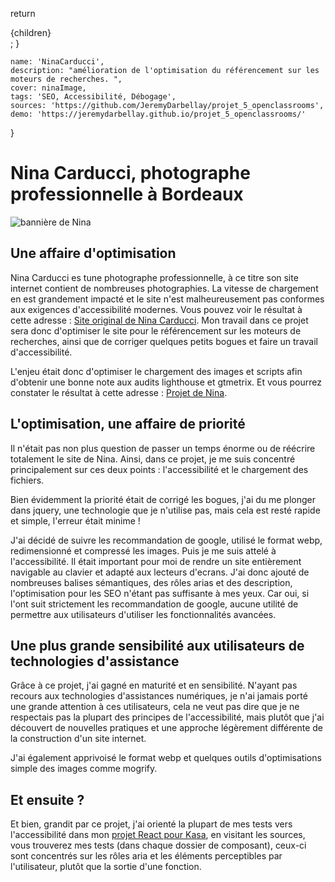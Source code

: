 
  return <div className={styles.mdx}>{children}</div>;
}

    name: 'NinaCarducci',
    description: "amélioration de l'optimisation du référencement sur les moteurs de recherches. ",
    cover: ninaImage,
    tags: 'SEO, Accessibilité, Débogage',
    sources: 'https://github.com/JeremyDarbellay/projet_5_openclassrooms',
    demo: 'https://jeremydarbellay.github.io/projet_5_openclassrooms/'
}

<Head>
    <title>Projet NinaCarducci de Jérémy Darbellay</title>
    <meta
        name="description"
        content={meta.description}
    />
</Head>

# Nina Carducci, photographe professionnelle à Bordeaux

<div className={styles.projectHeader}>

  <Image src={ninaImage} alt="bannière de Nina" />
  <ProjectInfo meta={meta} />
</div>

## Une affaire d'optimisation

Nina Carducci es tune photographe professionnelle, à ce titre son site internet contient de nombreuses photographies. La vitesse de chargement en est grandement impacté et le site n'est malheureusement pas conformes aux exigences d'accessibilité modernes. Vous pouvez voir le résultat à cette adresse : [Site original de Nina Carducci](https://nina-carducci.github.io/). Mon travail dans ce projet sera donc d'optimiser le site pour le référencement sur les moteurs de recherches, ainsi que de corriger quelques petits bogues et faire un travail d'accessibilité.

L'enjeu était donc d'optimiser le chargement des images et scripts afin d'obtenir une bonne note aux audits lighthouse et gtmetrix. Et vous pourrez constater le résultat à cette adresse : [Projet de Nina](https://jeremydarbellay.github.io/projet_5_openclassrooms).

## L'optimisation, une affaire de priorité

Il n'était pas non plus question de passer un temps énorme ou de réécrire totalement le site de Nina. Ainsi, dans ce projet, je me suis concentré principalement sur ces deux points : l'accessibilité et le chargement des fichiers.

Bien évidemment la priorité était de corrigé les bogues, j'ai du me plonger dans jquery, une technologie que je n'utilise pas, mais cela est resté rapide et simple, l'erreur était minime !

J'ai décidé de suivre les recommandation de google, utilisé le format webp, redimensionné et compressé les images. Puis je me suis attelé à l'accessibilité.
Il était important pour moi de rendre un site entièrement navigable au clavier et adapté aux lecteurs d'ecrans. J'ai donc ajouté de nombreuses balises sémantiques, des rôles arias et des description, l'optimisation pour les SEO n'étant pas suffisante à mes yeux.
Car oui, si l'ont suit strictement les recommandation de google, aucune utilité de permettre aux utilisateurs d'utiliser les fonctionnalités avancées.

## Une plus grande sensibilité aux utilisateurs de technologies d'assistance

Grâce à ce projet, j'ai gagné en maturité et en sensibilité. N'ayant pas recours aux technologies d'assistances numériques, je n'ai jamais porté une grande attention à ces utilisateurs, cela ne veut pas dire que je ne respectais pas la plupart des principes de l'accessibilité, mais plutôt que j'ai découvert de nouvelles pratiques et une approche légèrement différente de la construction d'un site internet.

J'ai également apprivoisé le format webp et quelques outils d'optimisations simple des images comme mogrify. 

## Et ensuite ?

Et bien, grandit par ce projet, j'ai orienté la plupart de mes tests vers l'accessibilité dans mon [projet React pour Kasa](/projets/Kasa), en visitant les sources, vous trouverez mes tests (dans chaque dossier de composant), ceux-ci sont concentrés sur les rôles aria et les éléments perceptibles par l'utilisateur, plutôt que la sortie d'une fonction.